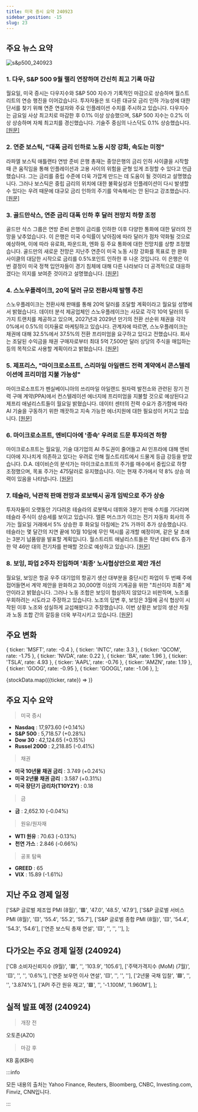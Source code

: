 ```yaml
---
title: 미국 증시 요약 240923
sidebar_position: -15
slug: 23
---
```


## 주요 뉴스 요약

![s&p500_240923](/map/240923.png)

### 1. **다우, S&P 500 9월 랠리 연장하며 간신히 최고 기록 마감**

월요일, 미국 증시는 다우지수와 S&P 500 지수가 기록적인 마감으로 상승하며 월스트리트의 연승 행진을 이어갔습니다. 투자자들은 또 다른 대규모 금리 인하 가능성에 대한 단서를 찾기 위해 연준 연설자와 주요 인플레이션 수치를 주시하고 있습니다. 다우지수는 금요일 사상 최고치로 마감한 후 0.1% 이상 상승했으며, S&P 500 지수는 0.2% 이상 상승하며 자체 최고치를 경신했습니다. 기술주 중심의 나스닥도 0.1% 상승했습니다. [[원문]](https://finance.yahoo.com/news/live/stock-market-today-dow-sp-500-eke-out-record-closes-as-stocks-extend-september-rally-200105319.html)

### 2. **연준 보스틱, "대폭 금리 인하로 노동 시장 강화, 속도는 미정"**

라파엘 보스틱 애틀랜타 연방 준비 은행 총재는 중앙은행의 금리 인하 사이클을 시작할 때 큰 움직임을 통해 인플레이션과 고용 사이의 위험을 균형 있게 조정할 수 있다고 언급했습니다. 그는 금리를 중립 수준에 더욱 가깝게 만드는 데 도움이 될 것이라고 설명했습니다. 그러나 보스틱은 중립 금리의 위치에 대한 불확실성과 인플레이션이 다시 발생할 수 있다는 우려 때문에 대규모 금리 인하의 주기를 약속해서는 안 된다고 강조했습니다. [[원문]](https://www.bloomberg.com/news/articles/2024-09-23/fed-s-bostic-says-large-cut-bolsters-labor-market-pace-not-set?srnd=phx-markets)

### 3. **골드만삭스, 연준 금리 대폭 인하 후 달러 전망치 하향 조정**

골드만 삭스 그룹은 연방 준비 은행이 금리를 인하한 이후 다양한 통화에 대한 달러의 전망을 낮추었습니다. 이 은행은 미국 수익률이 낮아짐에 따라 달러가 점차 약화될 것으로 예상하며, 이에 따라 유로화, 파운드화, 엔화 등 주요 통화에 대한 전망치를 상향 조정했습니다. 골드만의 새로운 전망은 지난주 연준이 미국 노동 시장 강화를 목표로 한 완화 사이클의 대담한 시작으로 금리를 0.5%포인트 인하한 후 나온 것입니다. 이 은행은 이번 결정이 미국 정책 입안자들이 경기 침체에 대해 다른 나라보다 더 공격적으로 대응하겠다는 의지를 보여준 것이라고 설명했습니다. [[원문]](https://www.bloomberg.com/news/articles/2024-09-23/goldman-turns-even-more-bullish-on-pound-after-big-fed-rate-cut?srnd=phx-markets&embedded-checkout=true)

### 4. **스노우플레이크, 20억 달러 규모 전환사채 발행 추진**

스노우플레이크는 전환사채 판매를 통해 20억 달러를 조달할 계획이라고 월요일 성명에서 밝혔습니다. 데이터 분석 제공업체인 스노우플레이크는 사모로 각각 10억 달러의 두 가지 트랜치를 제공하고 있으며, 2027년과 2029년 만기의 전환 선순위 채권을 각각 0%에서 0.5%의 이자율로 마케팅하고 있습니다. 관계자에 따르면, 스노우플레이크는 채권에 대해 32.5%에서 37.5%의 전환 프리미엄을 요구하고 있다고 전했습니다. 회사는 조달된 수익금을 채권 구매자로부터 최대 5억 7,500만 달러 상당의 주식을 매입하는 등의 목적으로 사용할 계획이라고 밝혔습니다. [[원문]](https://www.bloomberg.com/news/articles/2024-09-23/snowflake-seeks-to-raise-2-billion-in-convertible-notes?srnd=phx-markets&embedded-checkout=true)

### 5. **제프리스, "마이크로소프트, 스리마일 아일랜드 전력 계약에서 콘스텔레이션에 프리미엄 지불 가능성"**

마이크로소프트가 펜실베이니아의 쓰리마일 아일랜드 원자력 발전소와 관련된 장기 전력 구매 계약(PPA)에서 컨스텔레이션 에너지에 프리미엄을 지불할 것으로 예상된다고 제프리 애널리스트들이 월요일 밝혔습니다. 데이터 센터의 전력 수요가 증가함에 따라 AI 기술을 구동하기 위한 깨끗하고 지속 가능한 에너지원에 대한 필요성이 커지고 있습니다. [[원문]](https://finance.yahoo.com/news/microsoft-may-pay-constellation-premium-223049670.html)

### 6. **마이크로소프트, 엔비디아에 '종속' 우려로 드문 투자의견 하향**

마이크로소프트는 월요일, 기술 대기업의 AI 주도권이 줄어들고 AI 인프라에 대해 엔비디아에 지나치게 의존하고 있다는 우려로 인해 월스트리트에서 드물게 등급 강등을 받았습니다. D.A. 데이비슨의 분석가는 마이크로소프트의 주가를 매수에서 중립으로 하향 조정했으며, 목표 주가는 475달러로 유지했습니다. 이는 현재 주가에서 약 8% 상승 여력이 있음을 나타냅니다. [[원문]](https://finance.yahoo.com/news/microsoft-stock-receives-rare-downgrade-as-analyst-says-its-beholden-to-nvidia-182459634.html)

### 7. **테슬라, 낙관적 판매 전망과 로보택시 공개 임박으로 주가 상승**

투자자들이 오랫동안 기다려온 테슬라의 로봇택시 데뷔와 3분기 판매 수치를 기다리며 테슬라 주식이 상승세를 보이고 있습니다. 엘론 머스크가 이끄는 전기 자동차 회사의 주가는 월요일 거래에서 5% 상승한 후 화요일 아침에는 2% 가까이 추가 상승했습니다. 테슬라는 몇 달간의 지연 끝에 10월 10일에 무인 택시를 공개할 예정이며, 같은 달 초에는 3분기 납품량을 발표할 계획입니다. 월스트리트 애널리스트들은 작년 대비 6% 증가한 약 46만 대의 전기차를 판매할 것으로 예상하고 있습니다. [[원문]](https://finance.yahoo.com/news/tesla-stock-pops-amid-bullish-sales-forecast-as-robotaxi-unveiling-looms-181255883.html)

### 8. **보잉, 파업 2주차 진입하며 '최종' 노사협상안으로 제안 개선**

월요일, 보잉은 항공 우주 대기업의 항공기 생산 대부분을 중단시킨 파업이 두 번째 주에 접어들면서 계약 제안을 완화하고 30,000명 이상의 기계공을 위한 "최선이자 최종" 제안이라고 밝혔습니다. 그러나 노동 조합은 보잉이 협상하지 않았다고 비판하며, 노조를 우회하려는 시도라고 주장하고 있습니다. 노조의 답변 후, 보잉은 3월에 공식 협상이 시작된 이후 노조와 성실하게 교섭해왔다고 주장했습니다. 이번 상황은 보잉의 생산 차질과 노동 조합 간의 갈등을 더욱 부각시키고 있습니다. [[원문]](https://www.cnbc.com/2024/09/23/boeing-labor-proposal-best-and-final-offer-strike.html)

## 주요 변화

  { ticker: 'MSFT', rate: -0.4 },
  { ticker: 'INTC', rate: 3.3 },
  { ticker: 'QCOM', rate: -1.75 },
  { ticker: 'NVDA', rate: 0.22 },
  { ticker: 'BA', rate: 1.96 },
  { ticker: 'TSLA', rate: 4.93 },
  { ticker: 'AAPL', rate: -0.76 },
  { ticker: 'AMZN', rate: 1.19 },
  { ticker: 'GOOG', rate: -0.95 },
  { ticker: 'GOOGL', rate: -1.06 },
];

{stockData.map(({ticker, rate}) => <StockCardMini key={ticker} ticker={ticker} rate={rate}></StockCardMini>)}

## 주요 지수 요약

> 미국 증시

- **Nasdaq** : 17,973.60 (+0.14%)
- **S&P 500** : 5,718.57 (+0.28%)
- **Dow 30** : 42,124.65 (+0.15%)
- **Russel 2000** : 2,218.85 (-0.41%)

> 채권

- **미국 10년물 채권 금리** : 3.749 (+0.24%)
- **미국 2년물 채권 금리** : 3.587 (+0.31%)
- **미국 장단기 금리차(T10Y2Y)** : 0.18

> 금

- **금** : 2,652.10 (-0.04%)

> 원유/원자재

- **WTI 원유** : 70.63 (-0.13%)
- **천연 가스** : 2.846 (-0.66%)

> 공포 탐욕

- **GREED** : 65
- **VIX** : 15.89 (-1.61%)

## 지난 주요 경제 일정

  ['S&P 글로벌 제조업 PMI (8월)', '🟥', '47.0', '48.5', '47.9'],
  ['S&P 글로벌 서비스 PMI (8월)', '🟨', '55.4', '55.2', '55.7'],
  ['S&P 글로벌 종합 PMI (8월)', '🟨', '54.4', '54.3', '54.6'],
  ['연준 보스틱 총재 연설', '🟨', '', '', ''],
];

<EconomicCalendar data={eventsData} />

## 다가오는 주요 경제 일정 (240924)

  ['CB 소비자신뢰지수 (9월)', '🟥', '', '103.9', '105.6'],
  ['주택가격지수 (MoM) (7월)', '🟨', '', '', '0.6%'],
  ['연준 보우먼 이사 연설', '🟨', '', '', ''],
  ['2년물 국채 입찰', '🟩', '', '', '3.874%'],
  ['API 주간 원유 재고', '🟩', '', '-1.100M', '1.960M'],
];

<EconomicCalendar data={nextEventsData} />

## 실적 발표 예정 (240924)

> 개장 전

오토존(AZO)

> 마감 후

KB 홈(KBH)

:::info

모든 내용의 출처는 Yahoo Finance, Reuters, Bloomberg, CNBC, Investing.com, Finviz, CNN입니다.

:::
